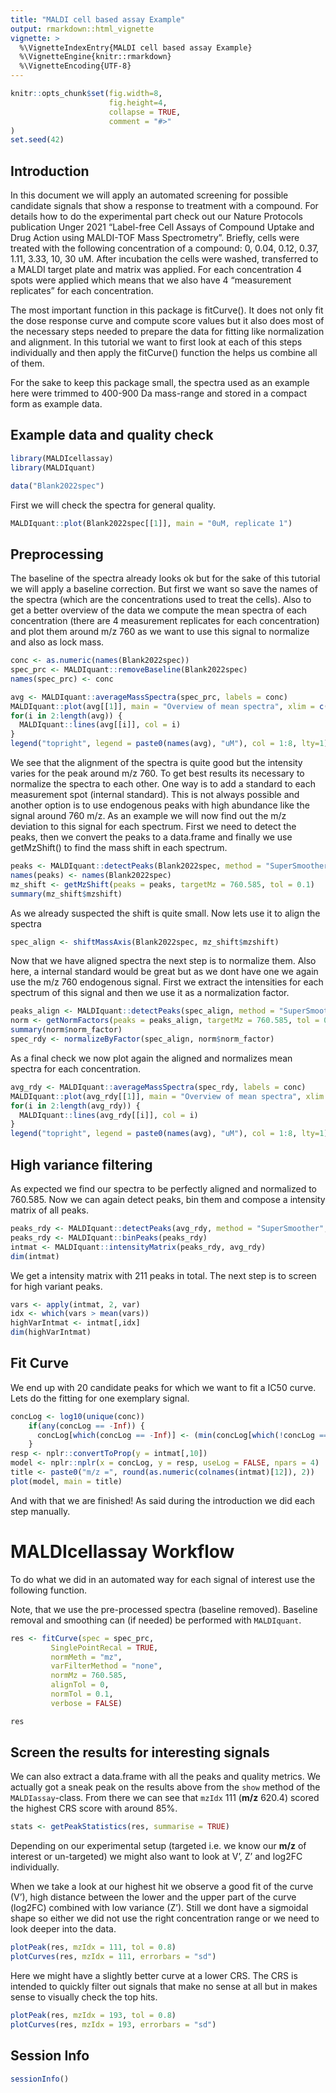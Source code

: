 ```yaml
---
title: "MALDI cell based assay Example"
output: rmarkdown::html_vignette
vignette: >
  %\VignetteIndexEntry{MALDI cell based assay Example}
  %\VignetteEngine{knitr::rmarkdown}
  %\VignetteEncoding{UTF-8}
---
```


```r
knitr::opts_chunk$set(fig.width=8, 
                      fig.height=4,
                      collapse = TRUE,
                      comment = "#>"
)
set.seed(42)
```

## Introduction

In this document we will apply an automated screening for possible candidate signals that show a response to treatment with a compound.
For details how to do the experimental part check out our Nature Protocols publication Unger 2021 "Label-free Cell Assays of Compound Uptake and Drug Action using MALDI-TOF Mass Spectrometry".
Briefly, cells were treated with the following concentration of a compound: 0, 0.04, 0.12, 0.37, 1.11, 3.33, 10, 30 uM.
After incubation the cells were washed, transferred to a MALDI target plate and matrix was applied.
For each concentration 4 spots were applied which means that we also have 4 "measurement replicates" for each concentration.

The most important function in this package is fitCurve(). It does not only fit the dose response curve and compute score values but it also does most of the necessary steps needed to prepare the data for fitting like normalization and alignment. In this tutorial we want to first look at each of this steps individually and then apply the fitCurve() function the helps us combine all of them.

For the sake to keep this package small, the spectra used as an example here were trimmed to 400-900 Da mass-range and stored in a compact form as example data.

## Example data and quality check

```r
library(MALDIcellassay)
library(MALDIquant)
```

```r
data("Blank2022spec")
```

First we will check the spectra for general quality.
```r
MALDIquant::plot(Blank2022spec[[1]], main = "0uM, replicate 1")
```

## Preprocessing

The baseline of the spectra already looks ok but for the sake of this tutorial we will apply a baseline correction.
But first we want so save the names of the spectra (which are the concentrations used to treat the cells).
Also to get a better overview of the data we compute the mean spectra of each concentration (there are 4 measurement replicates for each concentration) and plot them around m/z 760 as we want to use this signal to normalize and also as lock mass.

```r
conc <- as.numeric(names(Blank2022spec))
spec_prc <- MALDIquant::removeBaseline(Blank2022spec)
names(spec_prc) <- conc

avg <- MALDIquant::averageMassSpectra(spec_prc, labels = conc)
MALDIquant::plot(avg[[1]], main = "Overview of mean spectra", xlim = c(755, 765))
for(i in 2:length(avg)) {
  MALDIquant::lines(avg[[i]], col = i)
}
legend("topright", legend = paste0(names(avg), "uM"), col = 1:8, lty=1)
```
We see that the alignment of the spectra is quite good but the intensity varies for the peak around m/z 760.
To get best results its necessary to normalize the spectra to each other. 
One way is to add a standard to each measurement spot (internal standard).
This is not always possible and another option is to use endogenous peaks with high abundance like the signal around 760 m/z.
As an example we will now find out the m/z deviation to this signal for each spectrum.
First we need to detect the peaks, then we convert the peaks to a data.frame and finally we use getMzShift() to find the mass shift in each spectrum.

```r
peaks <- MALDIquant::detectPeaks(Blank2022spec, method = "SuperSmoother", SNR = 5)
names(peaks) <- names(Blank2022spec)
mz_shift <- getMzShift(peaks = peaks, targetMz = 760.585, tol = 0.1)
summary(mz_shift$mzshift)

```
As we already suspected the shift is quite small. Now lets use it to align the spectra
```r
spec_align <- shiftMassAxis(Blank2022spec, mz_shift$mzshift)

```
Now that we have aligned spectra the next step is to normalize them. 
Also here, a internal standard would be great but as we dont have one we again use the m/z 760 endogenous signal.
First we extract the intensities for each spectrum of this signal and then we use it as a normalization factor.
```r
peaks_align <- MALDIquant::detectPeaks(spec_align, method = "SuperSmoother", SNR = 3)
norm <- getNormFactors(peaks = peaks_align, targetMz = 760.585, tol = 0.1)
summary(norm$norm_factor)
spec_rdy <- normalizeByFactor(spec_align, norm$norm_factor)

```
As a final check we now plot again the aligned and normalizes mean spectra for each concentration.

```r
avg_rdy <- MALDIquant::averageMassSpectra(spec_rdy, labels = conc)
MALDIquant::plot(avg_rdy[[1]], main = "Overview of mean spectra", xlim = c(755, 765))
for(i in 2:length(avg_rdy)) {
  MALDIquant::lines(avg_rdy[[i]], col = i)
}
legend("topright", legend = paste0(names(avg), "uM"), col = 1:8, lty=1)
```

## High variance filtering

As expected we find our spectra to be perfectly aligned and normalized to 760.585.
Now we can again detect peaks, bin them and compose a intensity matrix of all peaks.
```r
peaks_rdy <- MALDIquant::detectPeaks(avg_rdy, method = "SuperSmoother", SNR = 3)
peaks_rdy <- MALDIquant::binPeaks(peaks_rdy)
intmat <- MALDIquant::intensityMatrix(peaks_rdy, avg_rdy)
dim(intmat)
```
We get a intensity matrix with 211 peaks in total. The next step is to screen for high variant peaks.
```r
vars <- apply(intmat, 2, var)
idx <- which(vars > mean(vars))
highVarIntmat <- intmat[,idx]
dim(highVarIntmat)
```

## Fit Curve

We end up with 20 candidate peaks for which we want to fit a IC50 curve.
Lets do the fitting for one exemplary signal.
```r
concLog <- log10(unique(conc))
    if(any(concLog == -Inf)) {
      concLog[which(concLog == -Inf)] <- (min(concLog[which(!concLog == -Inf)])-1)
    }
resp <- nplr::convertToProp(y = intmat[,10])
model <- nplr::nplr(x = concLog, y = resp, useLog = FALSE, npars = 4)
title <- paste0("m/z =", round(as.numeric(colnames(intmat)[12]), 2))
plot(model, main = title)
```
And with that we are finished!
As said during the introduction we did each step manually. 

# MALDIcellassay Workflow

To do what we did in an automated way for each signal of interest use the following function.

Note, that we use the pre-processed spectra (baseline removed). Baseline removal and smoothing can (if needed) be performed with `MALDIquant`.
```r
res <- fitCurve(spec = spec_prc,
         SinglePointRecal = TRUE, 
         normMeth = "mz",
         varFilterMethod = "none",
         normMz = 760.585, 
         alignTol = 0, 
         normTol = 0.1, 
         verbose = FALSE)

res
```

## Screen the results for interesting signals
We can also extract a data.frame with all the peaks and quality metrics. We actually got a sneak peak on the results above from the `show` method of the `MALDIassay`-class.
From there we can see that `mzIdx` 111 (**m/z** 620.4) scored the highest CRS score with around 85%.
```r
stats <- getPeakStatistics(res, summarise = TRUE) 
```

Depending on our experimental setup (targeted i.e. we know our **m/z** of interest or un-targeted) we might also want to look at V', Z' and log2FC individually.

When we take a look at our highest hit we observe a good fit of the curve (V'), high distance between the lower and the upper part of the curve (log2FC) combined with low variance (Z'). Still we dont have a sigmoidal shape so either we did not use the right concentration range or we need to look deeper into the data.

```r
plotPeak(res, mzIdx = 111, tol = 0.8)
plotCurves(res, mzIdx = 111, errorbars = "sd")
```
Here we might have a slightly better curve at a lower CRS.
The CRS is intended to quickly filter out signals that make no sense at all but in makes sense to visually check the top hits.

```r
plotPeak(res, mzIdx = 193, tol = 0.8)
plotCurves(res, mzIdx = 193, errorbars = "sd")
```

## Session Info

```r
sessionInfo()
```
